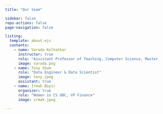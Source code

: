 ```yaml
---
title: "Our team"

sidebar: false
repo-actions: false
page-navigation: false

listing:
  template: about.ejs
  contents:
    - name: Varada Kolhatkar
      instructor: true
      role: "Assistant Professor of Teaching, Computer Science, Master of Data Science"
      image: varada.png
    - name: Tony Shum
      role: "Data Engineer & Data Scientist"
      image: tony.jpeg
      assistant: true
    - name: Irmak Bayir
      organizer: true
      role: "Women in CS UBC, VP Finance"
      image: irmak.jpeg

---
```


::: column-body
::: {#listing}

:::
:::